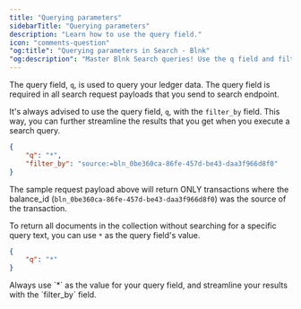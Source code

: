 ```yaml
---
title: "Querying parameters"
sidebarTitle: "Querying parameters"
description: "Learn how to use the query field."
icon: "comments-question"
"og:title": "Querying parameters in Search - Blnk" 
"og:description": "Master Blnk Search queries! Use the q field and filter_by for precise results. Explore multiple terms, exclusions, and find what you need fast!"
---
```



The query field, `q`, is used to query your ledger data. The query field is required in all search request payloads that you send to search endpoint.

It's always advised to use the query field, `q`, with the `filter_by` field. This way, you can further streamline the results that you get when you execute a search query.

```json Request
{
    "q": "*",
    "filter_by": "source:=bln_0be360ca-86fe-457d-be43-daa3f966d8f0"
}
```

The sample request payload above will return ONLY transactions where the balance_id (`bln_0be360ca-86fe-457d-be43-daa3f966d8f0`) was the source of the transaction. 

To return all documents in the collection without searching for a specific query text, you can use `*` as the query field's value.

```json request
{
    "q": "*"
}
```

<Warning>
    Always use `*` as the value for your query field, and streamline your results with the `filter_by` field.
</Warning>

<NeedHelp />